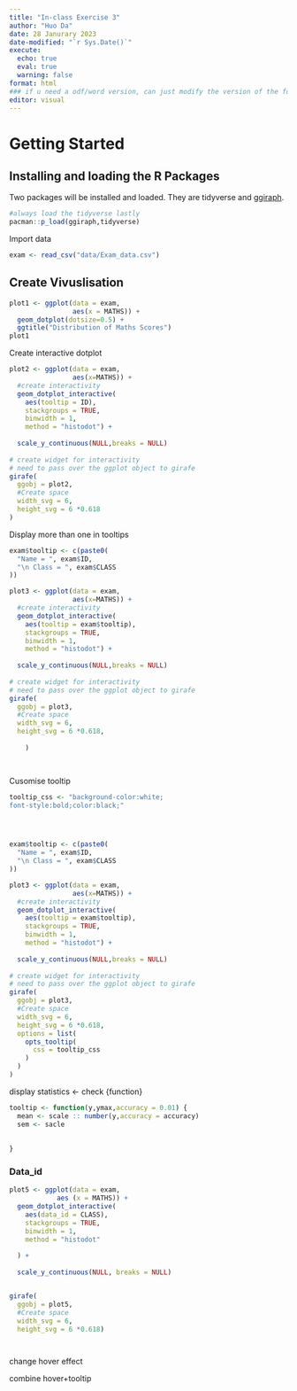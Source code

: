 ```yaml
---
title: "In-class Exercise 3"
author: "Huo Da"
date: 28 Janurary 2023
date-modified: "`r Sys.Date()`"
execute: 
  echo: true
  eval: true
  warning: false
format: html
### if u need a odf/word version, can just modify the version of the format and click download
editor: visual
---
```


# Getting Started

## Installing and loading the R Packages

Two packages will be installed and loaded. They are tidyverse and [ggiraph](https://davidgohel.github.io/ggiraph/).

```r
#always load the tidyverse lastly
pacman::p_load(ggiraph,tidyverse)

```

Import data

```r
exam <- read_csv("data/Exam_data.csv")
```

## Create Vivuslisation

```r
plot1 <- ggplot(data = exam,
                aes(x = MATHS)) +
  geom_dotplot(dotsize=0.5) +
  ggtitle("Distribution of Maths Scores")
plot1
```

Create interactive dotplot

```r
plot2 <- ggplot(data = exam,
                aes(x=MATHS)) +
  #create interactivity
  geom_dotplot_interactive(
    aes(tooltip = ID),
    stackgroups = TRUE,
    binwidth = 1,
    method = "histodot") +
  
  scale_y_continuous(NULL,breaks = NULL)
                     
# create widget for interactivity
# need to pass over the ggplot object to girafe
girafe(
  ggobj = plot2, 
  #Create space
  width_svg = 6,
  height_svg = 6 *0.618
)

```

Display more than one in tooltips
```r
exam$tooltip <- c(paste0(
  "Name = ", exam$ID,
  "\n Class = ", exam$CLASS
))

plot3 <- ggplot(data = exam,
                aes(x=MATHS)) +
  #create interactivity
  geom_dotplot_interactive(
    aes(tooltip = exam$tooltip),
    stackgroups = TRUE,
    binwidth = 1,
    method = "histodot") +
  
  scale_y_continuous(NULL,breaks = NULL)
                     
# create widget for interactivity
# need to pass over the ggplot object to girafe
girafe(
  ggobj = plot3, 
  #Create space
  width_svg = 6,
  height_svg = 6 *0.618,
  
    )
  



```

Cusomise tooltip




```r
tooltip_css <- "background-color:white;
font-style:bold;color:black;"




exam$tooltip <- c(paste0(
  "Name = ", exam$ID,
  "\n Class = ", exam$CLASS
))

plot3 <- ggplot(data = exam,
                aes(x=MATHS)) +
  #create interactivity
  geom_dotplot_interactive(
    aes(tooltip = exam$tooltip),
    stackgroups = TRUE,
    binwidth = 1,
    method = "histodot") +
  
  scale_y_continuous(NULL,breaks = NULL)
                     
# create widget for interactivity
# need to pass over the ggplot object to girafe
girafe(
  ggobj = plot3, 
  #Create space
  width_svg = 6,
  height_svg = 6 *0.618,
  options = list(
    opts_tooltip(
      css = tooltip_css
    )
  )
)


```




display statistics <- check {function}


```r
tooltip <- function(y,ymax,accuracy = 0.01) {
  mean <- scale :: number(y,accuracy = accuracy)
  sem <- sacle
  
  
}


```


### Data_id

```r

plot5 <- ggplot(data = exam,
            aes (x = MATHS)) +
  geom_dotplot_interactive(
    aes(data_id = CLASS),
    stackgroups = TRUE,
    binwidth = 1,
    method = "histodot"
    
  ) +
  
  scale_y_continuous(NULL, breaks = NULL)


girafe(
  ggobj = plot5, 
  #Create space
  width_svg = 6,
  height_svg = 6 *0.618)




```


change hover effect

combine hover+tooltip
























